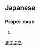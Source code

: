 ==Japanese==
{{ja-kanjitab|増|渕}}

===Proper noun===
{{ja-pos|proper|ますぶち}}

# {{surname|lang=ja}}

[[Category:Japanese surnames|ますぶち]]